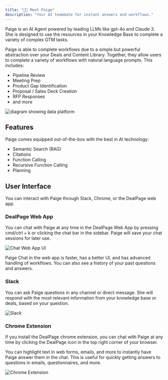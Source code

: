 ```yaml
---
title: "👋🏾 Meet Paige"
description: "Your AI teammate for instant answers and workflows."
---
```

Paige is an AI Agent powered by leading LLMs like gpt-4o and Claude 3. She is designed to use the resources in your Knowledge Base to complete a variety of complex GTM tasks.

Paige is able to complete workflows due to a simple but powerful abstraction over your Deals and Content Library. Together, they allow users to complete a variety of workflows with natural language prompts. This includes:

- Pipeline Review
- Meeting Prep
- Product Gap Identification
- Proposal / Sales Deck Creation
- RFP Responses
- and more

<img src="/images/data-platform.png" alt="diagram showing data platform" />

## Features
Paige comes equipped out-of-the-box with the best in AI technology:

- Semantic Search (RAG)
- Citations
- Function Calling
- Recursive Function Calling
- Planning

## User Interface
You can interact with Paige through Slack, Chrome, or the DealPage web app.

### DealPage Web App
You can chat with Paige at any time in the DealPage Web App by pressing cmd/ctrl + k or clicking the chat bar in the sidebar. Paige will save your chat sessions for later use.

<img src="/images/chat-product-gaps.png" alt="Chat Web App UI" />

Paige Chat in the web app is faster, has a better UI, and has advanced handling of workflows. You can also see a history of your past questions and answers.

### Slack
You can ask Paige questions in any channel or direct message. She will respond with the most relevant information from your knowledge base or deals, based on your question.

<img src="/images/slack-kb-search.png" alt="Slack" />

### Chrome Extension
If you install the DealPage chrome extension, you can chat with Paige at any time by clicking the DealPage icon in the top right corner of your browser. 

You can highlight text in web forms, emails, and more to instantly have Paige answer them in the chat. This is useful for quickly getting answers to questions in emails, questionnaires, and more.

<img src="/images/chrome_extension.png" alt="Chrome Extension" />

